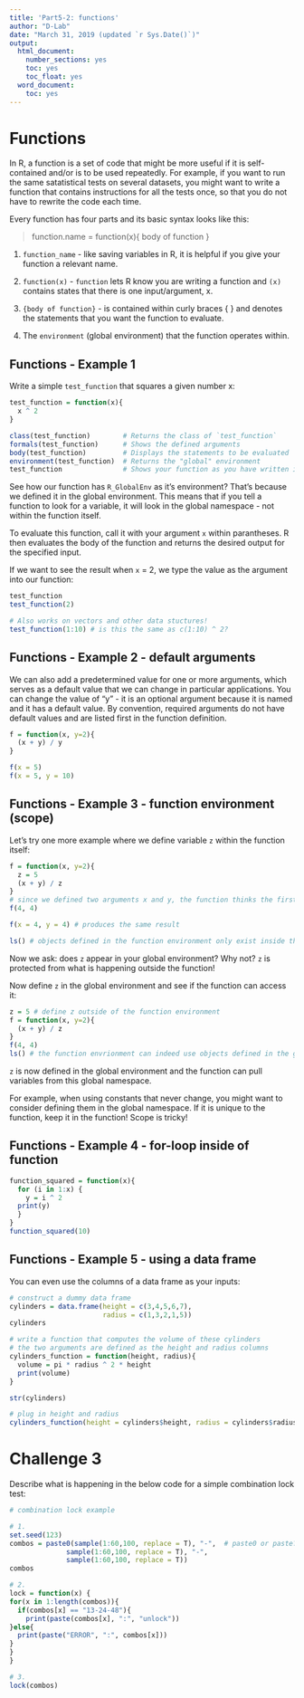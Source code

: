 ```yaml
---
title: 'Part5-2: functions'
author: "D-Lab"
date: "March 31, 2019 (updated `r Sys.Date()`)"
output: 
  html_document: 
    number_sections: yes
    toc: yes
    toc_float: yes
  word_document:
    toc: yes
---
```


# Functions

In R, a function is a set of code that might be more useful if it is self-contained and/or is to be used repeatedly. For example, if you want to run the same satatistical tests on several datasets, you might want to write a function that contains instructions for all the tests once, so that you do not have to rewrite the code each time.  

Every function has four parts and its basic syntax looks like this:  

> function.name = function(x){
>   body of function
> }

1. `function_name` - like saving variables in R, it is helpful if you give your function a relevant name.  

2. `function(x)` - `function` lets R know you are writing a function and `(x)` contains states that there is one input/argument, x.  

3. `{body of function}` - is contained within curly braces { } and denotes the statements that you want the function to evaluate.  

4. The `environment` (global environment) that the function operates within.  

## Functions - Example 1

Write a simple `test_function` that squares a given number x: 

```r
test_function = function(x){
  x ^ 2
}

class(test_function)        # Returns the class of `test_function`
formals(test_function)      # Shows the defined arguments
body(test_function)         # Displays the statements to be evaluated
environment(test_function)  # Returns the "global" environment
test_function               # Shows your function as you have written it
```

See how our function has `R_GlobalEnv` as it's environment? That's because we defined it in the global environment. This means that if you tell a function to look for a variable, it will look in the global namespace - not within the function itself.

To evaluate this function, call it with your argument `x` within parantheses. R then evaluates the body of the function and returns the desired output for the specified input. 

If we want to see the result when `x` = 2, we type the value as the argument into our function:

```r
test_function
test_function(2)

# Also works on vectors and other data stuctures! 
test_function(1:10) # is this the same as c(1:10) ^ 2?
```

## Functions - Example 2 - default arguments

We can also add a predetermined value for one or more arguments, which serves as a default value that we can change in particular applications. You can change the value of "y" - it is an optional argument because it is named and it has a default value. By convention, required arguments do not have default values and are listed first in the function definition.

```r
f = function(x, y=2){
  (x + y) / y
}

f(x = 5)
f(x = 5, y = 10)
```

## Functions - Example 3 - function environment (scope)

Let's try one more example where we define variable `z` within the function itself: 

```r
f = function(x, y=2){
  z = 5
  (x + y) / z
}
# since we defined two arguments x and y, the function thinks the first one is x and the second one is y. You can overwrite y like this:
f(4, 4)  

f(x = 4, y = 4) # produces the same result

ls() # objects defined in the function environment only exist inside the function; they are not found in the global environment! 
```

Now we ask: does `z` appear in your global environment? Why not? `z` is protected from what is happening outside the function!  

Now define `z` in the global environment and see if the function can access it:

```r
z = 5 # define z outside of the function environment
f = function(x, y=2){
  (x + y) / z
}
f(4, 4)
ls() # the function envrionment can indeed use objects defined in the global environment. 
```
`z` is now defined in the global environment and the function can pull variables from this global namespace.  

For example, when using constants that never change, you might want to consider defining them in the global namespace. If it is unique to the function, keep it in the function! Scope is tricky!  

## Functions - Example 4 - for-loop inside of function
```r
function_squared = function(x){
  for (i in 1:x) {
    y = i ^ 2
  print(y)
  }
}
function_squared(10)
```

## Functions - Example 5 - using a data frame

You can even use the columns of a data frame as your inputs: 

```r
# construct a dummy data frame 
cylinders = data.frame(height = c(3,4,5,6,7),
                       radius = c(1,3,2,1,5))
cylinders

# write a function that computes the volume of these cylinders
# the two arguments are defined as the height and radius columns
cylinders_function = function(height, radius){
  volume = pi * radius ^ 2 * height
  print(volume)
}

str(cylinders)

# plug in height and radius
cylinders_function(height = cylinders$height, radius = cylinders$radius)
```

# **Challenge 3**

Describe what is happening in the below code for a simple combination lock test: 

```r
# combination lock example

# 1.  
set.seed(123)
combos = paste0(sample(1:60,100, replace = T), "-",  # paste0 or paste?
              sample(1:60,100, replace = T), "-", 
              sample(1:60,100, replace = T))
combos

# 2. 
lock = function(x) {
for(x in 1:length(combos)){
  if(combos[x] == "13-24-48"){
    print(paste(combos[x], ":", "unlock"))
}else{
  print(paste("ERROR", ":", combos[x]))
}
}
}

# 3. 
lock(combos)
```
